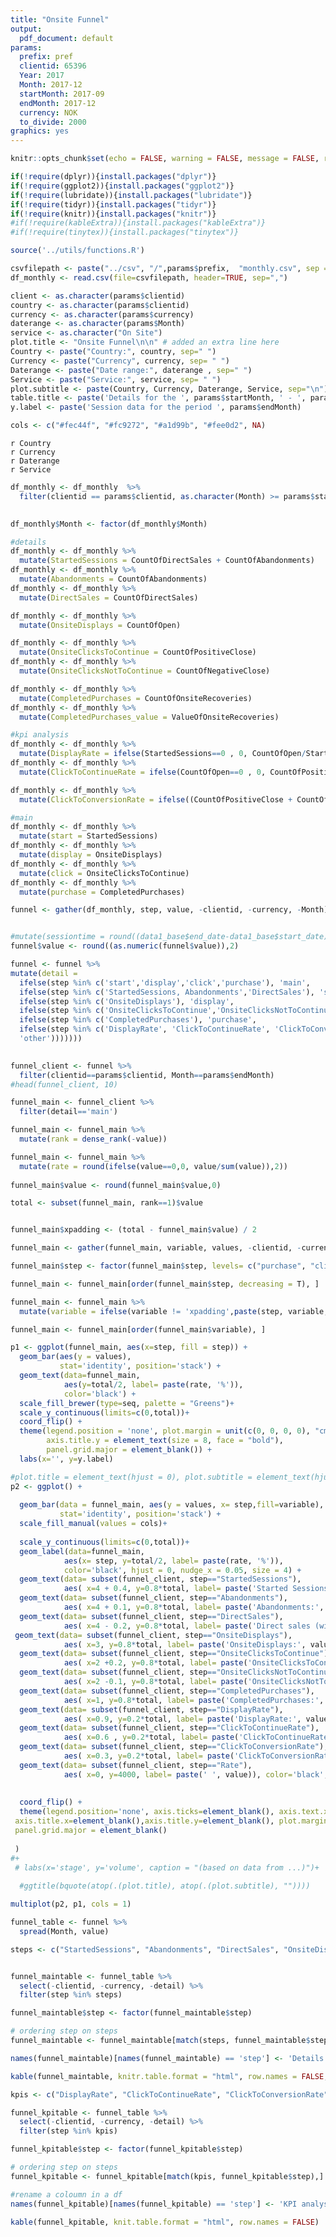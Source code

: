 ```yaml
---
title: "Onsite Funnel"
output:
  pdf_document: default
params:
  prefix: pref
  clientid: 65396
  Year: 2017
  Month: 2017-12
  startMonth: 2017-09
  endMonth: 2017-12
  currency: NOK
  to_divide: 2000
graphics: yes
---
```


```r
knitr::opts_chunk$set(echo = FALSE, warning = FALSE, message = FALSE, results = TRUE)

```


```r
if(!require(dplyr)){install.packages("dplyr")}
if(!require(ggplot2)){install.packages("ggplot2")}
if(!require(lubridate)){install.packages("lubridate")}
if(!require(tidyr)){install.packages("tidyr")}
if(!require(knitr)){install.packages("knitr")}
#if(!require(kableExtra)){install.packages("kableExtra")}
#if(!require(tinytex)){install.packages("tinytex")}
```

```r
source('../utils/functions.R')

```

```r
csvfilepath <- paste("../csv", "/",params$prefix,  "monthly.csv", sep = "")
df_monthly <- read.csv(file=csvfilepath, header=TRUE, sep=",")
```

```r
client <- as.character(params$clientid)
country <- as.character(params$clientid)
currency <- as.character(params$currency)
daterange <- as.character(params$Month)
service <- as.character("On Site")
plot.title <- "Onsite Funnel\n\n" # added an extra line here 
Country <- paste("Country:", country, sep=" ")
Currency <- paste("Currency", currency, sep= " ")
Daterange <- paste("Date range:", daterange , sep=" ")
Service <- paste("Service:", service, sep= " ")
plot.subtitle <- paste(Country, Currency, Daterange, Service, sep="\n")
table.title <- paste('Details for the ', params$startMonth, ' - ', params$endMonth )
y.label <- paste('Session data for the period ', params$endMonth)

cols <- c("#fec44f", "#fc9272", "#a1d99b", "#fee0d2", NA)
```

`r Country`  
`r Currency`  
`r Daterange`  
`r Service`  


```r
df_monthly <- df_monthly  %>%
  filter(clientid == params$clientid, as.character(Month) >= params$startMonth, as.character(Month)<=params$endMonth )
 
```


```r

df_monthly$Month <- factor(df_monthly$Month)

#details
df_monthly <- df_monthly %>%
  mutate(StartedSessions = CountOfDirectSales + CountOfAbandonments)
df_monthly <- df_monthly %>%
  mutate(Abandonments = CountOfAbandonments)
df_monthly <- df_monthly %>%
  mutate(DirectSales = CountOfDirectSales)

df_monthly <- df_monthly %>%
  mutate(OnsiteDisplays = CountOfOpen)

df_monthly <- df_monthly %>%
  mutate(OnsiteClicksToContinue = CountOfPositiveClose)
df_monthly <- df_monthly %>%
  mutate(OnsiteClicksNotToContinue = CountOfNegativeClose)

df_monthly <- df_monthly %>%
  mutate(CompletedPurchases = CountOfOnsiteRecoveries)
df_monthly <- df_monthly %>%
  mutate(CompletedPurchases_value = ValueOfOnsiteRecoveries)

#kpi analysis
df_monthly <- df_monthly %>%
  mutate(DisplayRate = ifelse(StartedSessions==0 , 0, CountOfOpen/StartedSessions))         
df_monthly <- df_monthly %>%
  mutate(ClickToContinueRate = ifelse(CountOfOpen==0 , 0, CountOfPositiveClose/CountOfOpen))

df_monthly <- df_monthly %>%
  mutate(ClickToConversionRate = ifelse((CountOfPositiveClose + CountOfNegativeClose)==0 , 0, CountOfOnsiteRecoveries/(CountOfPositiveClose + CountOfNegativeClose)))

#main
df_monthly <- df_monthly %>%
  mutate(start = StartedSessions)
df_monthly <- df_monthly %>%
  mutate(display = OnsiteDisplays) 
df_monthly <- df_monthly %>%
  mutate(click = OnsiteClicksToContinue)
df_monthly <- df_monthly %>%
  mutate(purchase = CompletedPurchases)

```


```r
funnel <- gather(df_monthly, step, value, -clientid, -currency, -Month)


#mutate(sessiontime = round((data1_base$end_date-data1_base$start_date),2))
funnel$value <- round((as.numeric(funnel$value)),2)

funnel <- funnel %>%
mutate(detail = 
  ifelse(step %in% c('start','display','click','purchase'), 'main',
  ifelse(step %in% c('StartedSessions, Abandonments','DirectSales'), 'start', 
  ifelse(step %in% c('OnsiteDisplays'), 'display',     
  ifelse(step %in% c('OnsiteClicksToContinue','OnsiteClicksNotToContinue'), 'click',
  ifelse(step %in% c('CompletedPurchases'), 'purchase', 
  ifelse(step %in% c('DisplayRate', 'ClickToContinueRate', 'ClickToConversionRate'), 'kpi',         
  'other')))))))
  
```

```r
funnel_client <- funnel %>%
  filter(clientid==params$clientid, Month==params$endMonth)
#head(funnel_client, 10)
```

```r
funnel_main <- funnel_client %>%
  filter(detail=='main')

funnel_main <- funnel_main %>%
  mutate(rank = dense_rank(-value))

funnel_main <- funnel_main %>%
  mutate(rate = round(ifelse(value==0,0, value/sum(value)),2))
 
funnel_main$value <- round(funnel_main$value,0) 

total <- subset(funnel_main, rank==1)$value


funnel_main$xpadding <- (total - funnel_main$value) / 2

funnel_main <- gather(funnel_main, variable, values, -clientid, -currency, -Month, -step, -detail, -rank, -rate)

funnel_main$step <- factor(funnel_main$step, levels= c("purchase", "click", "display", "start"))

funnel_main <- funnel_main[order(funnel_main$step, decreasing = T), ]

funnel_main <- funnel_main %>%
  mutate(variable = ifelse(variable != 'xpadding',paste(step, variable, sep='_'), variable))

funnel_main <- funnel_main[order(funnel_main$variable), ]

```




```r
p1 <- ggplot(funnel_main, aes(x=step, fill = step)) +
  geom_bar(aes(y = values),
           stat='identity', position='stack') +
  geom_text(data=funnel_main, 
            aes(y=total/2, label= paste(rate, '%')),
            color='black') +
  scale_fill_brewer(type=seq, palette = "Greens")+
  scale_y_continuous(limits=c(0,total))+
  coord_flip() +
  theme(legend.position = 'none', plot.margin = unit(c(0, 0, 0, 0), "cm"),
        axis.title.y = element_text(size = 8, face = "bold"),
        panel.grid.major = element_blank()) +
  labs(x='', y=y.label)
```


```r
#plot.title = element_text(hjust = 0), plot.subtitle = element_text(hjust = 0.5)
p2 <- ggplot() +
  
  geom_bar(data = funnel_main, aes(y = values, x= step,fill=variable),
           stat='identity', position='stack') +
  scale_fill_manual(values = cols)+
  
  scale_y_continuous(limits=c(0,total))+
  geom_label(data=funnel_main, 
            aes(x= step, y=total/2, label= paste(rate, '%')),
            color='black', hjust = 0, nudge_x = 0.05, size = 4) +
  geom_text(data= subset(funnel_client, step=="StartedSessions"), 
            aes( x=4 + 0.4, y=0.8*total, label= paste('Started Sessions:', value)), color='black', size = 3, fontface = "bold") +
  geom_text(data= subset(funnel_client, step=="Abandonments"), 
            aes( x=4 + 0.1, y=0.8*total, label= paste('Abandonments:', value)), color='black', size = 3, fontface = "bold") +
  geom_text(data= subset(funnel_client, step=="DirectSales"),
            aes( x=4 - 0.2, y=0.8*total, label= paste('Direct sales (without Onsite):', value)), color='black', size = 3, fontface = "bold") +
 geom_text(data= subset(funnel_client, step=="OnsiteDisplays"),
            aes( x=3, y=0.8*total, label= paste('OnsiteDisplays:', value)), color='black', size = 3, fontface = "bold") +
  geom_text(data= subset(funnel_client, step=="OnsiteClicksToContinue"),
            aes( x=2 +0.2, y=0.8*total, label= paste('OnsiteClicksToContinue:', value)), color='black', size = 3, fontface = "bold") +
  geom_text(data= subset(funnel_client, step=="OnsiteClicksNotToContinue"),
            aes( x=2 -0.1, y=0.8*total, label= paste('OnsiteClicksNotToContinue:', value)), color='black', size = 3, fontface = "bold") +
  geom_text(data= subset(funnel_client, step=="CompletedPurchases"),
            aes( x=1, y=0.8*total, label= paste('CompletedPurchases:', value)), color='black', size = 3, fontface = "bold") +
  geom_text(data= subset(funnel_client, step=="DisplayRate"),
            aes( x=0.9, y=0.2*total, label= paste('DisplayRate:', value)), color='black', size = 3, fontface = "bold") +
  geom_text(data= subset(funnel_client, step=="ClickToContinueRate"),
            aes( x=0.6 , y=0.2*total, label= paste('ClickToContinueRate:', value)), color='black', size = 3, fontface = "bold") +
  geom_text(data= subset(funnel_client, step=="ClickToConversionRate"),
            aes( x=0.3, y=0.2*total, label= paste('ClickToConversionRate:', value)), color='black', size = 3, fontface = "bold") +
  geom_text(data= subset(funnel_client, step=="Rate"),
            aes( x=0, y=4000, label= paste(' ', value)), color='black', size = 3.5)+
  
  
  coord_flip() +
  theme(legend.position='none', axis.ticks=element_blank(), axis.text.x=element_blank(), 
 axis.title.x=element_blank(),axis.title.y=element_blank(), plot.margin = unit(c(0, 0, 0, 0), "cm"),
 panel.grid.major = element_blank()
 
 )
#+
 # labs(x='stage', y='volume', caption = "(based on data from ...)")+
 
  #ggtitle(bquote(atop(.(plot.title), atop(.(plot.subtitle), ""))))

```

```r
multiplot(p2, p1, cols = 1)

```


```r

funnel_table <- funnel %>% 
  spread(Month, value)

steps <- c("StartedSessions", "Abandonments", "DirectSales", "OnsiteDisplays", "OnsiteClicksToContinue", "OnsiteClicksNotToContinue", "CompletedPurchases", "CompletedPurchases_value")


funnel_maintable <- funnel_table %>%   
  select(-clientid, -currency, -detail) %>%
  filter(step %in% steps) 

funnel_maintable$step <- factor(funnel_maintable$step)

# ordering step on steps
funnel_maintable <- funnel_maintable[match(steps, funnel_maintable$step),]

names(funnel_maintable)[names(funnel_maintable) == 'step'] <- 'Details'

kable(funnel_maintable, knitr.table.format = "html", row.names = FALSE, caption = table.title)
```

```r

kpis <- c("DisplayRate", "ClickToContinueRate", "ClickToConversionRate")

funnel_kpitable <- funnel_table %>%   
  select(-clientid, -currency, -detail) %>%
  filter(step %in% kpis) 

funnel_kpitable$step <- factor(funnel_kpitable$step)

# ordering step on steps
funnel_kpitable <- funnel_kpitable[match(kpis, funnel_kpitable$step),]

#rename a coloumn in a df
names(funnel_kpitable)[names(funnel_kpitable) == 'step'] <- 'KPI analysis'

kable(funnel_kpitable, knit.table.format = "html", row.names = FALSE)
```



